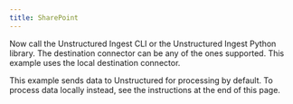 ```yaml
---
title: SharePoint
---
```



<NewDocument />


<SharedContentSharePoint/>

Now call the Unstructured Ingest CLI or the Unstructured Ingest Python library. The destination connector can be any of the ones supported. This example uses the local destination connector.

This example sends data to Unstructured for processing by default. To process data locally instead, see the instructions at the end of this page.


<CodeGroup>
  <SharePointSh />
  <SharePointPyV2 />
</CodeGroup>


<SharedPartitionByAPIOSS/>